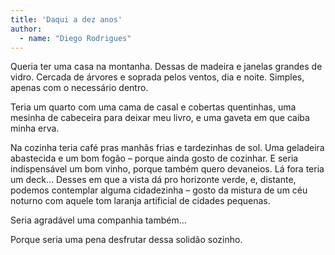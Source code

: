```yaml
---
title: 'Daqui a dez anos'
author: 
  - name: "Diego Rodrigues"
---
```


Queria ter uma casa na montanha. Dessas de madeira e janelas grandes de vidro. Cercada de árvores e soprada pelos ventos, dia e noite. Simples, apenas com o necessário dentro.

Teria um quarto com uma cama de casal e cobertas quentinhas, uma mesinha de cabeceira para deixar meu livro, e uma gaveta em que caiba minha erva. 

Na cozinha teria café pras manhãs frias e tardezinhas de sol. Uma geladeira abastecida e um bom fogão – porque ainda gosto de cozinhar. E seria indispensável um bom vinho, porque também quero devaneios. Lá fora teria um deck… Desses em que a vista dá pro horizonte verde, e, distante, podemos contemplar alguma cidadezinha – gosto da mistura de um céu noturno com aquele tom laranja artificial de cidades pequenas.  

Seria agradável uma companhia também…

Porque seria uma pena desfrutar dessa solidão sozinho.


<a href="https://instagram.com/digsrodrigues"><i class="bi bi-instagram"></i></a>